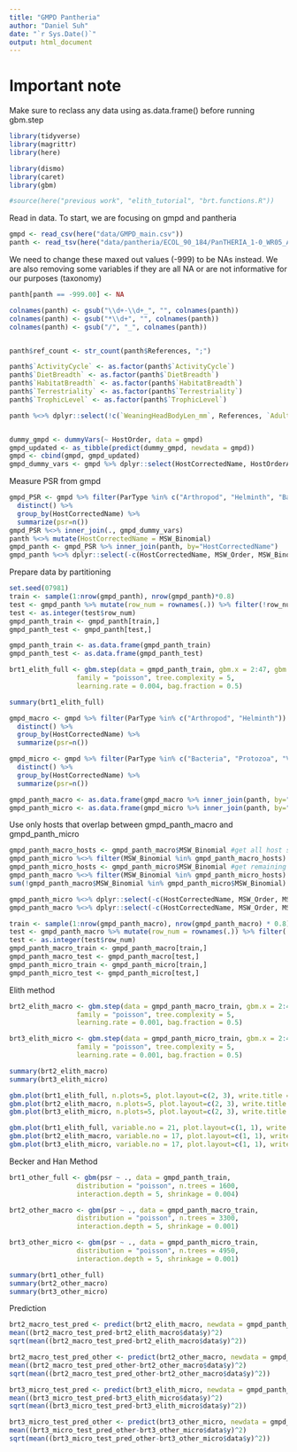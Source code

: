```yaml
---
title: "GMPD Pantheria"
author: "Daniel Suh"
date: "`r Sys.Date()`"
output: html_document
---
```


# Important note

Make sure to reclass any data using as.data.frame() before running gbm.step



```r
library(tidyverse)
library(magrittr)
library(here)

library(dismo)
library(caret)
library(gbm)

#source(here("previous work", "elith_tutorial", "brt.functions.R"))
```

Read in data. To start, we are focusing on gmpd and pantheria

```r
gmpd <- read_csv(here("data/GMPD_main.csv"))
panth <- read_tsv(here("data/pantheria/ECOL_90_184/PanTHERIA_1-0_WR05_Aug2008.txt"))
```

We need to change these maxed out values (-999) to be NAs instead. We are also removing some variables if they are all NA or are not informative for our purposes (taxonomy)

```r
panth[panth == -999.00] <- NA

colnames(panth) <- gsub("\\d+-\\d+_", "", colnames(panth))
colnames(panth) <- gsub("*\\d+", "", colnames(panth))
colnames(panth) <- gsub("/", "_", colnames(panth))


panth$ref_count <- str_count(panth$References, ";")

panth$`ActivityCycle` <- as.factor(panth$`ActivityCycle`)
panth$`DietBreadth` <- as.factor(panth$`DietBreadth`)
panth$`HabitatBreadth` <- as.factor(panth$`HabitatBreadth`)
panth$`Terrestriality` <- as.factor(panth$`Terrestriality`)
panth$`TrophicLevel` <- as.factor(panth$`TrophicLevel`)

panth %<>% dplyr::select(!c(`WeaningHeadBodyLen_mm`, References, `AdultForearmLen_mm`, `AdultBodyMass_g_EXT`, `NeonateBodyMass_g_EXT`, `WeaningBodyMass_g_EXT`, MSW_Species, MSW_Genus, MSW_Family, `GR_MaxLat_dd`, `GR_MinLong_dd`, `WeaningBodyMass_g`)) #too many NAs or just taxon
```


```r


```


```r
dummy_gmpd <- dummyVars(~ HostOrder, data = gmpd)
gmpd_updated <- as_tibble(predict(dummy_gmpd, newdata = gmpd))
gmpd <- cbind(gmpd, gmpd_updated)
gmpd_dummy_vars <- gmpd %>% dplyr::select(HostCorrectedName, HostOrderArtiodactyla, HostOrderCarnivora, HostOrderPerissodactyla, HostOrderPrimates) %>% distinct()
```


Measure PSR from gmpd

```r
gmpd_PSR <- gmpd %>% filter(ParType %in% c("Arthropod", "Helminth", "Bacteria", "Virus", "Protozoa")) %>% dplyr::select(HostCorrectedName,ParasiteCorrectedName) %>% 
  distinct() %>% 
  group_by(HostCorrectedName) %>% 
  summarize(psr=n())
gmpd_PSR %<>% inner_join(., gmpd_dummy_vars)
panth %<>% mutate(HostCorrectedName = MSW_Binomial)
gmpd_panth <- gmpd_PSR %>% inner_join(panth, by="HostCorrectedName")
gmpd_panth %<>% dplyr::select(-c(HostCorrectedName, MSW_Order, MSW_Binomial))
```

Prepare data by partitioning

```r
set.seed(07981)
train <- sample(1:nrow(gmpd_panth), nrow(gmpd_panth)*0.8)
test <- gmpd_panth %>% mutate(row_num = rownames(.)) %>% filter(!row_num %in% train) %>% dplyr::select(row_num)
test <- as.integer(test$row_num)
gmpd_panth_train <- gmpd_panth[train,]
gmpd_panth_test <- gmpd_panth[test,]
```

```r
gmpd_panth_train <- as.data.frame(gmpd_panth_train)
gmpd_panth_test <- as.data.frame(gmpd_panth_test)
```


```r
brt1_elith_full <- gbm.step(data = gmpd_panth_train, gbm.x = 2:47, gbm.y= 1,
                 family = "poisson", tree.complexity = 5,
                 learning.rate = 0.004, bag.fraction = 0.5)
```

```r
summary(brt1_elith_full)
```


```r
gmpd_macro <- gmpd %>% filter(ParType %in% c("Arthropod", "Helminth")) %>% dplyr::select(HostCorrectedName,ParasiteCorrectedName) %>% 
  distinct() %>% 
  group_by(HostCorrectedName) %>% 
  summarize(psr=n())

gmpd_micro <- gmpd %>% filter(ParType %in% c("Bacteria", "Protozoa", "Virus")) %>% dplyr::select(HostCorrectedName,ParasiteCorrectedName) %>% 
  distinct() %>% 
  group_by(HostCorrectedName) %>% 
  summarize(psr=n())

gmpd_panth_macro <- as.data.frame(gmpd_macro %>% inner_join(panth, by="HostCorrectedName"))
gmpd_panth_micro <- as.data.frame(gmpd_micro %>% inner_join(panth, by="HostCorrectedName"))


```

Use only hosts that overlap between gmpd_panth_macro and gmpd_panth_micro
```r
gmpd_panth_macro_hosts <- gmpd_panth_macro$MSW_Binomial #get all host species from macro database
gmpd_panth_micro %<>% filter(MSW_Binomial %in% gmpd_panth_macro_hosts) #choose host species from macro that are also in micro
gmpd_panth_micro_hosts <- gmpd_panth_micro$MSW_Binomial #get remaining host species from micro database
gmpd_panth_macro %<>% filter(MSW_Binomial %in% gmpd_panth_micro_hosts) #make sure these are also in macro database
sum(!gmpd_panth_macro$MSW_Binomial %in% gmpd_panth_micro$MSW_Binomial) #check.
```



```r
gmpd_panth_micro %<>% dplyr::select(-c(HostCorrectedName, MSW_Order, MSW_Binomial))
gmpd_panth_macro %<>% dplyr::select(-c(HostCorrectedName, MSW_Order, MSW_Binomial))

train <- sample(1:nrow(gmpd_panth_macro), nrow(gmpd_panth_macro) * 0.8)
test <- gmpd_panth_macro %>% mutate(row_num = rownames(.)) %>% filter(!row_num %in% train) %>% dplyr::select(row_num)
test <- as.integer(test$row_num)
gmpd_panth_macro_train <- gmpd_panth_macro[train,]
gmpd_panth_macro_test <- gmpd_panth_macro[test,]
gmpd_panth_micro_train <- gmpd_panth_micro[train,]
gmpd_panth_micro_test <- gmpd_panth_micro[test,]

```


Elith method
```r
brt2_elith_macro <- gbm.step(data = gmpd_panth_macro_train, gbm.x = 2:43, gbm.y= 1,
                 family = "poisson", tree.complexity = 5,
                 learning.rate = 0.001, bag.fraction = 0.5)

brt3_elith_micro <- gbm.step(data = gmpd_panth_micro_train, gbm.x = 2:43, gbm.y= 1,
                 family = "poisson", tree.complexity = 5,
                 learning.rate = 0.001, bag.fraction = 0.5)

```

```r
summary(brt2_elith_macro)
summary(brt3_elith_micro)
```
```r
gbm.plot(brt1_elith_full, n.plots=5, plot.layout=c(2, 3), write.title = FALSE)
gbm.plot(brt2_elith_macro, n.plots=5, plot.layout=c(2, 3), write.title = FALSE)
gbm.plot(brt3_elith_micro, n.plots=5, plot.layout=c(2, 3), write.title = FALSE)
```


```r
gbm.plot(brt1_elith_full, variable.no = 21, plot.layout=c(1, 1), write.title = FALSE)
gbm.plot(brt2_elith_macro, variable.no = 17, plot.layout=c(1, 1), write.title = FALSE)
gbm.plot(brt3_elith_micro, variable.no = 17, plot.layout=c(1, 1), write.title = FALSE)
```

Becker and Han Method
```r
brt1_other_full <- gbm(psr ~ ., data = gmpd_panth_train,
                 distribution = "poisson", n.trees = 1600,
                 interaction.depth = 5, shrinkage = 0.004)

brt2_other_macro <- gbm(psr ~ ., data = gmpd_panth_macro_train,
                 distribution = "poisson", n.trees = 3300,
                 interaction.depth = 5, shrinkage = 0.001)

brt3_other_micro <- gbm(psr ~ ., data = gmpd_panth_micro_train,
                 distribution = "poisson", n.trees = 4950,
                 interaction.depth = 5, shrinkage = 0.001)
```

```r
summary(brt1_other_full)
summary(brt2_other_macro)
summary(brt3_other_micro)
```



Prediction
```r
brt2_macro_test_pred <- predict(brt2_elith_macro, newdata = gmpd_panth_macro_test, n.trees = 5000)
mean((brt2_macro_test_pred-brt2_elith_macro$data$y)^2)
sqrt(mean((brt2_macro_test_pred-brt2_elith_macro$data$y)^2))
```

```r
brt2_macro_test_pred_other <- predict(brt2_other_macro, newdata = gmpd_panth_macro_test, n.trees = 5000)
mean((brt2_macro_test_pred_other-brt2_other_macro$data$y)^2)
sqrt(mean((brt2_macro_test_pred_other-brt2_other_macro$data$y)^2))
```

```r
brt3_micro_test_pred <- predict(brt3_elith_micro, newdata = gmpd_panth_micro_test, n.trees = 5000)
mean((brt3_micro_test_pred-brt3_elith_micro$data$y)^2)
sqrt(mean((brt3_micro_test_pred-brt3_elith_micro$data$y)^2))
```

```r
brt3_micro_test_pred_other <- predict(brt3_other_micro, newdata = gmpd_panth_micro_test, n.trees = 5000)
mean((brt3_micro_test_pred_other-brt3_other_micro$data$y)^2)
sqrt(mean((brt3_micro_test_pred_other-brt3_other_micro$data$y)^2))
```
